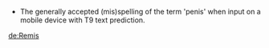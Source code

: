 * The generally accepted (mis)spelling of the term 'penis' when input on a mobile device with T9 text prediction.

[[de:Remis]]